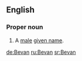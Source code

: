 ==English==
===Proper noun===
{{en-noun}}
# A [[male]] [[given name]].

[[de:Bevan]]
[[ru:Bevan]]
[[sr:Bevan]]